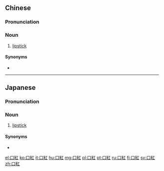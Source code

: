{{also|口红}}
==Chinese==
{{zh-forms|s=口红}}
{{wikipedia|lang=zh}}

===Pronunciation===
{{zh-pron
|m=kǒuhóng
|c=hau2 hung4
|h=pfs=khiéu-fùng
|mn=kháu-hông
|cat=n
}}

===Noun===
{{zh-noun}}

# [[lipstick]] {{zh-mw|支}}

====Synonyms====
* {{zh-l|脣膏}}

{{zh-cat|Cosmetics}}

----

==Japanese==
{{wikipedia|lang=ja}}
{{ja-kanjitab|くち|べに|yomi=k}}

===Pronunciation===
{{ja-pron|acc=h|y=k|dev=1|くちべに}}

===Noun===
{{ja-noun|くちべに}}

# [[lipstick]]

====Synonyms====
* {{ja-r|リップスティック}}

{{C|ja|Cosmetics|sort=くちべに}}

[[el:口紅]]
[[ko:口紅]]
[[it:口紅]]
[[hu:口紅]]
[[mg:口紅]]
[[pl:口紅]]
[[pt:口紅]]
[[ru:口紅]]
[[fi:口紅]]
[[sv:口紅]]
[[zh:口紅]]